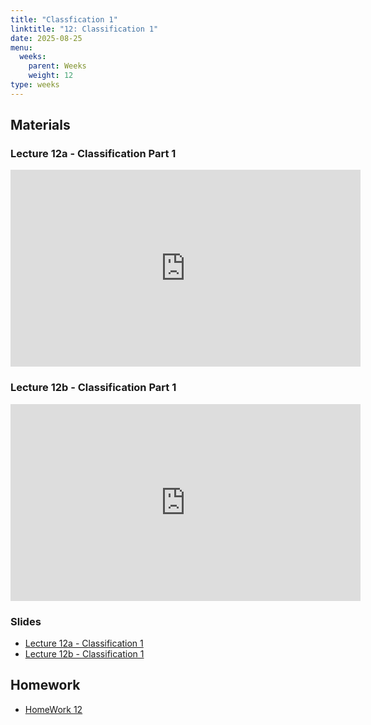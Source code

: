 ```yaml
---
title: "Classfication 1"
linktitle: "12: Classification 1"
date: 2025-08-25
menu:
  weeks:
    parent: Weeks
    weight: 12
type: weeks
---
```


## Materials

### Lecture 12a - Classification Part 1
<iframe width="560" height="315" src="https://www.youtube.com/embed/zycMNBysKrw" title="PSC 4175 - Lecture 12a - Classification Part 1" frameborder="0" allow="accelerometer; autoplay; clipboard-write; encrypted-media; gyroscope; picture-in-picture; web-share" referrerpolicy="strict-origin-when-cross-origin" allowfullscreen></iframe>

### Lecture 12b - Classification Part 1
<iframe width="560" height="315" src="https://www.youtube.com/embed/JtJ3fkr4vJk" title="PSC 4175 - Lecture 12b - Classification Part 1" frameborder="0" allow="accelerometer; autoplay; clipboard-write; encrypted-media; gyroscope; picture-in-picture; web-share" referrerpolicy="strict-origin-when-cross-origin" allowfullscreen></iframe>

### Slides
- [Lecture 12a - Classification 1](../../lectures/12a_ClassificationPart1.html)
- [Lecture 12b - Classification 1](../../lectures/12b_ClassificationPart1.html)


## Homework
- [HomeWork 12](../../homeworks/psc4175_hw_12/)
